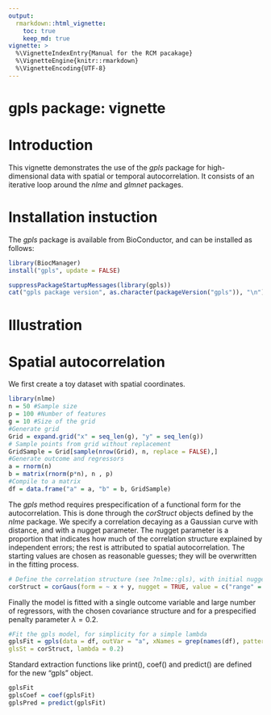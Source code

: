 ```yaml
---
output: 
  rmarkdown::html_vignette:
    toc: true
    keep_md: true
vignette: >
  %\VignetteIndexEntry{Manual for the RCM pacakage}
  %\VignetteEngine{knitr::rmarkdown}
  %\VignetteEncoding{UTF-8}
---
```


# gpls package: vignette

\setcounter{tocdepth}{5}
\tableofcontents

# Introduction

This vignette demonstrates the use of the _gpls_ package for high-dimensional data with spatial or temporal autocorrelation. It consists of an iterative loop around the _nlme_ and _glmnet_ packages.

# Installation instuction

The _gpls_ package is available from BioConductor, and can be installed as follows:

```r
library(BiocManager)
install("gpls", update = FALSE)
```

```r
suppressPackageStartupMessages(library(gpls))
cat("gpls package version", as.character(packageVersion("gpls")), "\n")
```

# Illustration

# Spatial autocorrelation

We first create a toy dataset with spatial coordinates.

```r
library(nlme)
n = 50 #Sample size
p = 100 #Number of features
g = 10 #Size of the grid
#Generate grid
Grid = expand.grid("x" = seq_len(g), "y" = seq_len(g))
# Sample points from grid without replacement
GridSample = Grid[sample(nrow(Grid), n, replace = FALSE),]
#Generate outcome and regressors
a = rnorm(n)
b = matrix(rnorm(p*n), n , p)
#Compile to a matrix
df = data.frame("a" = a, "b" = b, GridSample)
```

The _gpls_ method requires prespecification of a functional form for the autocorrelation. This is done through the _corStruct_ objects defined by the _nlme_ package. We specify a correlation decaying as a Gaussian curve with distance, and with a nugget parameter. The nugget parameter is a proportion that indicates how much of the correlation structure explained by independent errors; the rest is attributed to spatial autocorrelation. The starting values are chosen as reasonable guesses; they will be overwritten in the fitting process.

```r
# Define the correlation structure (see ?nlme::gls), with initial nugget 0.5 and range 5
corStruct = corGaus(form = ~ x + y, nugget = TRUE, value = c("range" = 5, "nugget" = 0.5))
```

Finally the model is fitted with a single outcome variable and large number of regressors, with the chosen covariance structure and for a prespecified penalty parameter $\lambda=0.2$.

```r
#Fit the gpls model, for simplicity for a simple lambda
gplsFit = gpls(data = df, outVar = "a", xNames = grep(names(df), pattern = "b", value =TRUE),
glsSt = corStruct, lambda = 0.2)
```

Standard extraction functions like print(), coef() and predict() are defined for the new "gpls" object.

```r
gplsFit
gplsCoef = coef(gplsFit)
gplsPred = predict(gplsFit)
```



